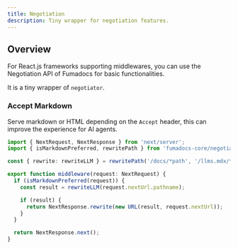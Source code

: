 ```yaml
---
title: Negotiation
description: Tiny wrapper for negotiation features.
---
```


## Overview

For React.js frameworks supporting middlewares, you can use the Negotiation API of Fumadocs for basic functionalities.

It is a tiny wrapper of `negotiator`.

### Accept Markdown

Serve markdown or HTML depending on the `Accept` header, this can improve the experience for AI agents.

```ts title="middleware.ts (Next.js)"
import { NextRequest, NextResponse } from 'next/server';
import { isMarkdownPreferred, rewritePath } from 'fumadocs-core/negotiation';

const { rewrite: rewriteLLM } = rewritePath('/docs/*path', '/llms.mdx/*path');

export function middleware(request: NextRequest) {
  if (isMarkdownPreferred(request)) {
    const result = rewriteLLM(request.nextUrl.pathname);

    if (result) {
      return NextResponse.rewrite(new URL(result, request.nextUrl));
    }
  }

  return NextResponse.next();
}
```
